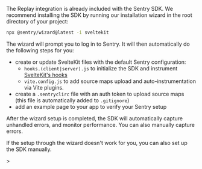 The Replay integration is already included with the Sentry SDK. We recommend installing the SDK by running our installation wizard in the root directory of your project:

```bash
npx @sentry/wizard@latest -i sveltekit
```

The wizard will prompt you to log in to Sentry. It will then automatically do the following steps for you:

- create or update SvelteKit files with the default Sentry configuration:
  - `hooks.(client|server).js` to initialize the SDK and instrument [SvelteKit's hooks](https://kit.svelte.dev/docs/hooks)
  - `vite.config.js` to add source maps upload and auto-instrumentation via Vite plugins.
- create a `.sentryclirc` file with an auth token to upload source maps (this file is automatically added to `.gitignore`)
- add an example page to your app to verify your Sentry setup

After the wizard setup is completed, the SDK will automatically capture unhandled errors, and monitor performance.
You can also <PlatformLink to="/usage/">manually capture errors</PlatformLink>.

<Alert>

If the setup through the wizard doesn't work for you, you can also <PlatformLink to="/manual-setup/">set up the SDK manually</PlatformLink>.

</Alert>>
